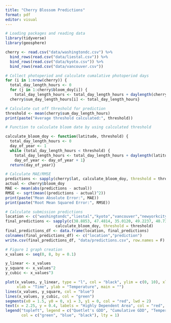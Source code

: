 ```yaml
---
title: "Cherry Blossom Predictions"
format: pdf
editor: visual
---
```


```r
# Loading packages and reading data 
library(tidyverse)
library(geosphere)

cherry <- read.csv("data/washingtondc.csv") %>% 
  bind_rows(read.csv("data/liestal.csv")) %>% 
  bind_rows(read.csv("data/kyoto.csv")) %>% 
  bind_rows(read.csv("data/vancouver.csv"))
```

```r
# Collect photoperiod and calculate cumalative photoperiod days
for (i in 1:nrow(cherry)) {
  total_day_length_hours <- 0
  for (j in 1:cherry$bloom_doy[i]) {
    total_day_length_hours <- total_day_length_hours + daylength(cherry$lat[i], j)}
  cherry$sum_day_length_hours[i] <- total_day_length_hours}

# Calculate cut off threshold for prediction 
threshold <- mean(cherry$sum_day_length_hours)
print(paste("Average threshold calculated:", threshold))

# Function to calculate bloom date by using calculated threshold

calculate_bloom_doy <- function(latitude, threshold) {
  total_day_length_hours <- 0
  day_of_year <- 1
  while (total_day_length_hours < threshold) {
    total_day_length_hours <- total_day_length_hours + daylength(latitude, day_of_year)
    day_of_year <- day_of_year + 1}
  return(day_of_year)}

# Calculate MAE/RMSE
predictions <- sapply(cherry$lat, calculate_bloom_doy, threshold = threshold)
actual <- cherry$bloom_doy
MAE <- mean(abs(predictions - actual))
RMSE <- sqrt(mean((predictions - actual)^2))
print(paste("Mean Absolute Error:", MAE))
print(paste("Root Mean Squared Error:", RMSE))

# Calculate submission predictions
location <- c("washingtondc","liestal","kyoto","vancouver","newyorkcity")
final_predictions <- sapply(c(38.8853, 47.4814, 35.0120, 49.2237, 40.73040), 
                      calculate_bloom_doy, threshold = threshold)
final_predictions_df <- data.frame(location, final_predictions)
colnames(final_predictions_df) <- c("location","prediction")
write.csv(final_predictions_df, "data/predictions.csv", row.names = F)
```

```r
# Figure 1 graph creation
x_values <- seq(0, 8, by = 0.1)

y_linear <- x_values
y_square <- x_values^2
y_cubic <- x_values^3

plot(x_values, y_linear, type = "l", col = "black", ylim = c(0, 10), xlim = c(0, 3), 
     xlab = "Time", ylab = "Temperature", main = "")
lines(x_values, y_square, col = "blue")
lines(x_values, y_cubic, col = "green")
segments(x0 = 1.5, y0 = 0, x1 = 3, y1 = 0, col = "red", lwd = 2)
text(x = 2.25, y = 0.4, labels = "Highly Dependent Area", col = "red", cex = 0.8)
legend("topleft", legend = c("Quetlet's GDD", "Cumulative GDD", "Temperature"), 
       col = c("green", "blue", "black"), lty = 1)
```
